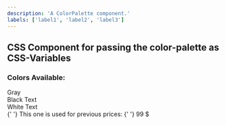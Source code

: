```yaml
---
description: 'A ColorPalette component.'
labels: ['label1', 'label2', 'label3']
---
```



## CSS Component for passing the color-palette as CSS-Variables

### Colors Available:

<div className={colorPalette.color}>
  <div style={{ backgroundColor: 'var(--text-gray)' }}> Gray</div>
  <div style={{ backgroundColor: 'white', color: 'var(--text-black)' }}>
    Black Text
  </div>
  <div style={{ backgroundColor: 'black', color: 'var(--text-white)' }}>
    White Text
  </div>
  <div style={{ backgroundColor: 'green', color: 'var(--prev-price)' }}>
    {' '}
    This one is used for previous prices:<span
      style={{ textDecoration: 'line-through' }}
    >
      {' '}
      99 $
    </span>
  </div>
</div>
